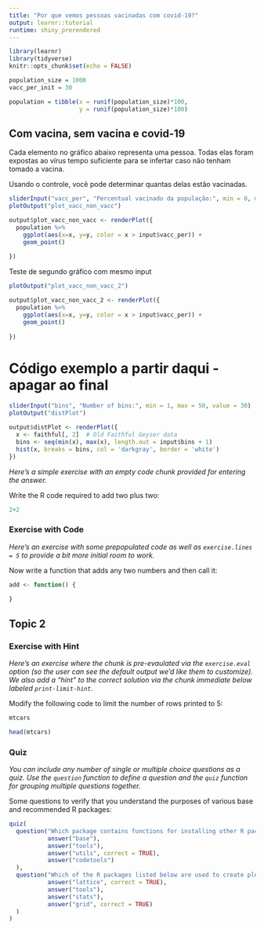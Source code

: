 ```yaml
---
title: "Por que vemos pessoas vacinadas com covid-19?"
output: learnr::tutorial
runtime: shiny_prerendered
---
```


```r
library(learnr)
library(tidyverse)
knitr::opts_chunk$set(echo = FALSE)
```
```r
population_size = 1000
vacc_per_init = 30
```

```r
population = tibble(x = runif(population_size)*100, 
                    y = runif(population_size)*100)
```



## Com vacina, sem vacina e covid-19

Cada elemento no gráfico abaixo representa uma pessoa. Todas elas foram expostas ao vírus tempo suficiente para se infertar caso não tenham tomado a vacina.

Usando o controle, você pode determinar quantas delas estão vacinadas.

```r
sliderInput("vacc_per", "Percentual vacinado da população:", min = 0, max = 100, value = vacc_per_init)
plotOutput("plot_vacc_non_vacc")
```

```r
output$plot_vacc_non_vacc <- renderPlot({
  population %>%
    ggplot(aes(x=x, y=y, color = x > input$vacc_per)) +
    geom_point() 
  
})
```

Teste de segundo gráfico com mesmo input

```r
plotOutput("plot_vacc_non_vacc_2")
```


```r
output$plot_vacc_non_vacc_2 <- renderPlot({
  population %>%
    ggplot(aes(x=x, y=y, color = x > input$vacc_per)) +
    geom_point() 
  
})
```

# Código exemplo a partir daqui - apagar ao final

```r
sliderInput("bins", "Number of bins:", min = 1, max = 50, value = 30)
plotOutput("distPlot")
```

```r
output$distPlot <- renderPlot({
  x <- faithful[, 2]  # Old Faithful Geyser data
  bins <- seq(min(x), max(x), length.out = input$bins + 1)
  hist(x, breaks = bins, col = 'darkgray', border = 'white')
})
```

*Here's a simple exercise with an empty code chunk provided for entering the answer.*

Write the R code required to add two plus two:

```r
2+2
```

### Exercise with Code

*Here's an exercise with some prepopulated code as well as `exercise.lines = 5` to provide a bit more initial room to work.*

Now write a function that adds any two numbers and then call it:

```r
add <- function() {
  
}
```

## Topic 2

### Exercise with Hint

*Here's an exercise where the chunk is pre-evaulated via the `exercise.eval` option (so the user can see the default output we'd like them to customize). We also add a "hint" to the correct solution via the chunk immediate below labeled `print-limit-hint`.*

Modify the following code to limit the number of rows printed to 5:

```r
mtcars
```

```r
head(mtcars)
```

### Quiz

*You can include any number of single or multiple choice questions as a quiz. Use the `question` function to define a question and the `quiz` function for grouping multiple questions together.*

Some questions to verify that you understand the purposes of various base and recommended R packages:

```r
quiz(
  question("Which package contains functions for installing other R packages?",
           answer("base"),
           answer("tools"),
           answer("utils", correct = TRUE),
           answer("codetools")
  ),
  question("Which of the R packages listed below are used to create plots?",
           answer("lattice", correct = TRUE),
           answer("tools"),
           answer("stats"),
           answer("grid", correct = TRUE)
  )
)
```

